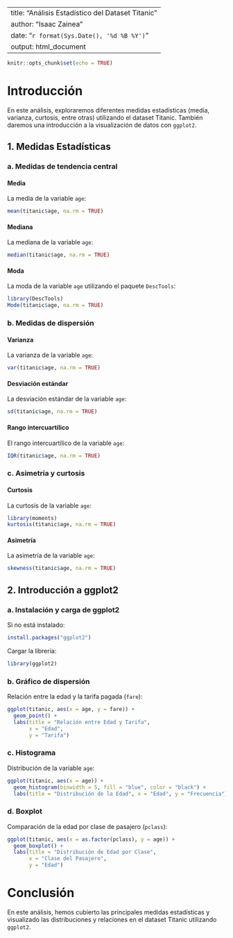 
---
title: "Análisis Estadístico del Dataset Titanic"
author: "Isaac Zainea"
date: "`r format(Sys.Date(), '%d %B %Y')`"
output: html_document
---

```r
knitr::opts_chunk$set(echo = TRUE)
```

# Introducción

En este análisis, exploraremos diferentes medidas estadísticas (media, varianza, curtosis, entre otras) utilizando el dataset Titanic. También daremos una introducción a la visualización de datos con `ggplot2`.

## 1. Medidas Estadísticas

### a. Medidas de tendencia central

#### Media
La media de la variable `age`:
```r
mean(titanic$age, na.rm = TRUE)
```

#### Mediana
La mediana de la variable `age`:
```r
median(titanic$age, na.rm = TRUE)
```

#### Moda
La moda de la variable `age` utilizando el paquete `DescTools`:
```r
library(DescTools)
Mode(titanic$age, na.rm = TRUE)
```

### b. Medidas de dispersión

#### Varianza
La varianza de la variable `age`:
```r
var(titanic$age, na.rm = TRUE)
```

#### Desviación estándar
La desviación estándar de la variable `age`:
```r
sd(titanic$age, na.rm = TRUE)
```

#### Rango intercuartílico
El rango intercuartílico de la variable `age`:
```r
IQR(titanic$age, na.rm = TRUE)
```

### c. Asimetría y curtosis

#### Curtosis
La curtosis de la variable `age`:
```r
library(moments)
kurtosis(titanic$age, na.rm = TRUE)
```

#### Asimetría
La asimetría de la variable `age`:
```r
skewness(titanic$age, na.rm = TRUE)
```

## 2. Introducción a ggplot2

### a. Instalación y carga de ggplot2
Si no está instalado:
```r
install.packages("ggplot2")
```

Cargar la librería:
```r
library(ggplot2)
```

### b. Gráfico de dispersión
Relación entre la edad y la tarifa pagada (`fare`):
```r
ggplot(titanic, aes(x = age, y = fare)) +
  geom_point() +
  labs(title = "Relación entre Edad y Tarifa",
       x = "Edad",
       y = "Tarifa")
```

### c. Histograma
Distribución de la variable `age`:
```r
ggplot(titanic, aes(x = age)) +
  geom_histogram(binwidth = 5, fill = "blue", color = "black") +
  labs(title = "Distribución de la Edad", x = "Edad", y = "Frecuencia")
```

### d. Boxplot
Comparación de la edad por clase de pasajero (`pclass`):
```r
ggplot(titanic, aes(x = as.factor(pclass), y = age)) +
  geom_boxplot() +
  labs(title = "Distribución de Edad por Clase",
       x = "Clase del Pasajero",
       y = "Edad")
```

# Conclusión

En este análisis, hemos cubierto las principales medidas estadísticas y visualizado las distribuciones y relaciones en el dataset Titanic utilizando `ggplot2`.
